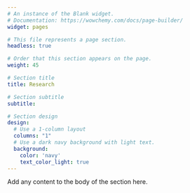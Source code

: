 ```yaml
---
# An instance of the Blank widget.
# Documentation: https://wowchemy.com/docs/page-builder/
widget: pages

# This file represents a page section.
headless: true

# Order that this section appears on the page.
weight: 45

# Section title
title: Research

# Section subtitle
subtitle:

# Section design
design:
  # Use a 1-column layout
  columns: "1"
  # Use a dark navy background with light text.
  background:
    color: 'navy'
    text_color_light: true
---
```


Add any content to the body of the section here.
